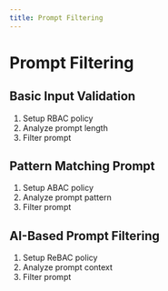 ```yaml
---
title: Prompt Filtering
---
```


# Prompt Filtering

## Basic Input Validation
1. Setup RBAC policy
2. Analyze prompt length
3. Filter prompt

## Pattern Matching Prompt
1. Setup ABAC policy
2. Analyze prompt pattern
3. Filter prompt

## AI-Based Prompt Filtering
1. Setup ReBAC policy
2. Analyze prompt context
3. Filter prompt
